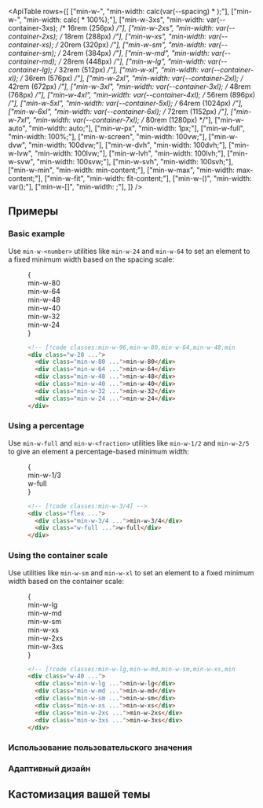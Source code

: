 

<ApiTable
  rows={[
    ["min-w-<number>", "min-width: calc(var(--spacing) * <number>);"],
    ["min-w-<fraction>", "min-width: calc(<fraction> * 100%);"],
    ["min-w-3xs", "min-width: var(--container-3xs); /* 16rem (256px) */"],
    ["min-w-2xs", "min-width: var(--container-2xs); /* 18rem (288px) */"],
    ["min-w-xs", "min-width: var(--container-xs); /* 20rem (320px) */"],
    ["min-w-sm", "min-width: var(--container-sm); /* 24rem (384px) */"],
    ["min-w-md", "min-width: var(--container-md); /* 28rem (448px) */"],
    ["min-w-lg", "min-width: var(--container-lg); /* 32rem (512px) */"],
    ["min-w-xl", "min-width: var(--container-xl); /* 36rem (576px) */"],
    ["min-w-2xl", "min-width: var(--container-2xl); /* 42rem (672px) */"],
    ["min-w-3xl", "min-width: var(--container-3xl); /* 48rem (768px) */"],
    ["min-w-4xl", "min-width: var(--container-4xl); /* 56rem (896px) */"],
    ["min-w-5xl", "min-width: var(--container-5xl); /* 64rem (1024px) */"],
    ["min-w-6xl", "min-width: var(--container-6xl); /* 72rem (1152px) */"],
    ["min-w-7xl", "min-width: var(--container-7xl); /* 80rem (1280px) */"],
    ["min-w-auto", "min-width: auto;"],
    ["min-w-px", "min-width: 1px;"],
    ["min-w-full", "min-width: 100%;"],
    ["min-w-screen", "min-width: 100vw;"],
    ["min-w-dvw", "min-width: 100dvw;"],
    ["min-w-dvh", "min-width: 100dvh;"],
    ["min-w-lvw", "min-width: 100lvw;"],
    ["min-w-lvh", "min-width: 100lvh;"],
    ["min-w-svw", "min-width: 100svw;"],
    ["min-w-svh", "min-width: 100svh;"],
    ["min-w-min", "min-width: min-content;"],
    ["min-w-max", "min-width: max-content;"],
    ["min-w-fit", "min-width: fit-content;"],
    ["min-w-(<custom-property>)", "min-width: var(<custom-property>);"],
    ["min-w-[<value>]", "min-width: <value>;"],
  ]}
/>

## Примеры

### Basic example

Use `min-w-<number>` utilities like `min-w-24` and `min-w-64` to set an element to a fixed minimum width based on the spacing scale:

<Figure>

<Example>
  {
    <div className="relative mx-auto grid w-60 justify-items-start gap-y-4 text-center font-mono text-xs font-bold text-white">
      <Stripes border className="absolute -inset-y-4 w-20 rounded-lg" />
      <div className="relative min-w-80 rounded-lg bg-sky-500 px-4 py-2">min-w-80</div>
      <div className="relative min-w-64 rounded-lg bg-sky-500 px-4 py-2">min-w-64</div>
      <div className="relative min-w-48 rounded-lg bg-sky-500 px-4 py-2">min-w-48</div>
      <div className="relative min-w-40 rounded-lg bg-sky-500 px-4 py-2">min-w-40</div>
      <div className="relative min-w-32 rounded-lg bg-sky-500 px-4 py-2">min-w-32</div>
      <div className="relative min-w-24 rounded-lg bg-sky-500 px-4 py-2">min-w-24</div>
    </div>
  }
</Example>

```html
<!-- [!code classes:min-w-96,min-w-80,min-w-64,min-w-48,min-w-40,min-w-32,min-w-24,min-w-full] -->
<div class="w-20 ...">
  <div class="min-w-80 ...">min-w-80</div>
  <div class="min-w-64 ...">min-w-64</div>
  <div class="min-w-48 ...">min-w-48</div>
  <div class="min-w-40 ...">min-w-40</div>
  <div class="min-w-32 ...">min-w-32</div>
  <div class="min-w-24 ...">min-w-24</div>
</div>
```

</Figure>

### Using a percentage

Use `min-w-full` and `min-w-<fraction>` utilities like `min-w-1/2` and `min-w-2/5` to give an element a percentage-based minimum width:

<Figure>

<Example>
  {
    <div className="relative mx-auto my-6 flex w-full justify-items-start gap-3 text-center font-mono text-xs font-bold text-white">
      <Stripes border className="absolute inset-x-0 -inset-y-3 rounded-lg" />
      <div className="relative min-w-2/3 rounded-lg bg-indigo-500 px-4 py-2">min-w-1/3</div>
      <div className="relative w-full rounded-lg bg-indigo-300 px-4 py-2 dark:bg-indigo-800 dark:text-indigo-400">
        w-full
      </div>
    </div>
  }
</Example>

```html
<!-- [!code classes:min-w-3/4] -->
<div class="flex ...">
  <div class="min-w-3/4 ...">min-w-3/4</div>
  <div class="w-full ...">w-full</div>
</div>
```

</Figure>

### Using the container scale

Use utilities like `min-w-sm` and `min-w-xl` to set an element to a fixed minimum width based on the container scale:

<Figure>

<Example>
  {
    <div className="relative grid justify-items-start gap-y-4 text-center font-mono text-xs font-bold text-white">
      <Stripes border className="absolute -inset-y-4 w-40 rounded-lg" />
      <div className="relative hidden min-w-lg rounded-lg bg-blue-500 px-4 py-2 sm:block">min-w-lg</div>
      <div className="relative hidden min-w-md rounded-lg bg-blue-500 px-4 py-2 sm:block">min-w-md</div>
      <div className="relative hidden min-w-sm rounded-lg bg-blue-500 px-4 py-2 sm:block">min-w-sm</div>
      <div className="relative min-w-xs rounded-lg bg-blue-500 px-4 py-2">min-w-xs</div>
      <div className="relative min-w-2xs rounded-lg bg-blue-500 px-4 py-2">min-w-2xs</div>
      <div className="relative min-w-3xs rounded-lg bg-blue-500 px-4 py-2">min-w-3xs</div>
    </div>
  }
</Example>

```html
<!-- [!code classes:min-w-lg,min-w-md,min-w-sm,min-w-xs,min-w-2xs,min-w-3xs] -->
<div class="w-40 ...">
  <div class="min-w-lg ...">min-w-lg</div>
  <div class="min-w-md ...">min-w-md</div>
  <div class="min-w-sm ...">min-w-sm</div>
  <div class="min-w-xs ...">min-w-xs</div>
  <div class="min-w-2xs ...">min-w-2xs</div>
  <div class="min-w-3xs ...">min-w-3xs</div>
</div>
```

</Figure>

### Использование пользовательского значения

<UsingACustomValue utility="min-w" value="220px" name="minimum width" variable="min-width" />

### Адаптивный дизайн

<ResponsiveDesign property="min-width" defaultClass="w-24 min-w-full" featuredClass="min-w-0" />

## Кастомизация вашей темы

<CustomizingYourSpacingScale utility="min-w" />
